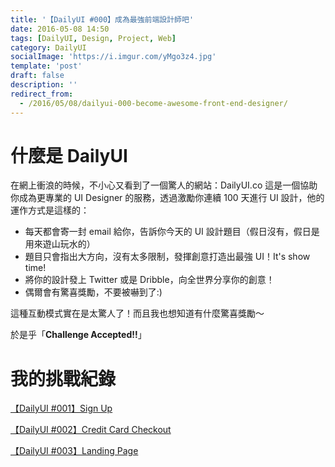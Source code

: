 ```yaml
---
title: '【DailyUI #000】成為最強前端設計師吧'
date: 2016-05-08 14:50
tags: [DailyUI, Design, Project, Web]
category: DailyUI
socialImage: 'https://i.imgur.com/yMgo3z4.jpg'
template: 'post'
draft: false
description: ''
redirect_from:
  - /2016/05/08/dailyui-000-become-awesome-front-end-designer/
---
```


# 什麼是 DailyUI

在網上衝浪的時候，不小心又看到了一個驚人的網站：DailyUI.co
這是一個協助你成為更專業的 UI Designer 的服務，透過激勵你連續 100 天進行 UI 設計，他的運作方式是這樣的：

- 每天都會寄一封 email 給你，告訴你今天的 UI 設計題目（假日沒有，假日是用來遊山玩水的）
- 題目只會指出大方向，沒有太多限制，發揮創意打造出最強 UI！It's show time!
- 將你的設計發上 Twitter 或是 Dribble，向全世界分享你的創意！
- 偶爾會有驚喜獎勵，不要被嚇到了:)

這種互動模式實在是太驚人了！而且我也想知道有什麼驚喜獎勵～

於是乎「**Challenge Accepted!!**」

# 我的挑戰紀錄

[【DailyUI #001】Sign Up](https://easonchang.com/2016/05/09/dailyui-001-sign-up/)

[【DailyUI #002】Credit Card Checkout](https://easonchang.com/2016/05/09/dailyui-002-credit-card-checkout/)

[【DailyUI #003】Landing Page](https://easonchang.com/2016/05/10/dailyui-003-landing-page/)
